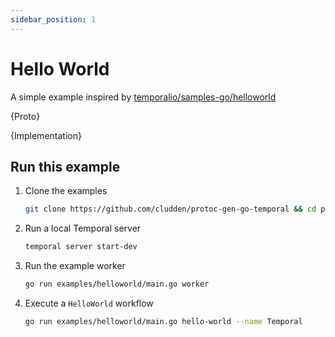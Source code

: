 ```yaml
---
sidebar_position: 1
---
```




# Hello World

A simple example inspired by [temporalio/samples-go/helloworld](https://github.com/temporalio/samples-go/tree/main/helloworld)

<CodeBlock language="protobuf" title="example.proto">{Proto}</CodeBlock>

<CodeBlock language="go" title="main.go">{Implementation}</CodeBlock>

## Run this example

1. Clone the examples
    ```sh
    git clone https://github.com/cludden/protoc-gen-go-temporal && cd protoc-gen-go-temporal
    ```
2. Run a local Temporal server
    ```sh
    temporal server start-dev
    ```
3. Run the example worker
    ```sh
    go run examples/helloworld/main.go worker
    ```
4. Execute a `HelloWorld` workflow
    ```sh
    go run examples/helloworld/main.go hello-world --name Temporal
    ```
